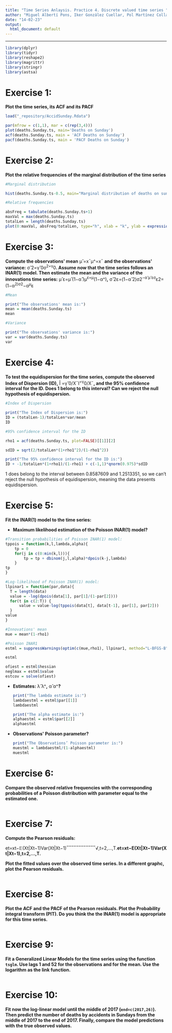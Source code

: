 ```yaml
---
title: "Time Series Anlaysis. Practice 4. Discrete valued time series "
author: "Miguel Albertí Pons, Iker González Cuellar, Pol Martínez Collado"
date: "14-02-23"
output:
  html_document: default
---
```


```{=html}
<style type="text/css">
.main-container {
  max-width: 1200px;
  margin-left: auto;
  margin-right: auto;
}
</style>
```

------------------------------------------------------------------------

```r
library(dplyr)
library(tidyr)
library(reshape2)
library(magrittr)
library(stringr)
library(astsa)
```

# **Exercise 1:** 

**Plot the time series, its ACF and its PACF**

```r

load("_repository/AccidSunday.Rdata")

par(mfrow = c(1,1), mar = c(rep(3,4)))
plot(deaths.Sunday.ts, main='Deaths on Sunday')
acf(deaths.Sunday.ts, main = 'ACF Deaths on Sunday')
pacf(deaths.Sunday.ts, main = 'PACF Deaths on Sunday')
```

# **Exercise 2:**

**Plot the relative frequencies of the marginal distribution of the time series**

```r
#Marginal distribution

hist(deaths.Sunday.ts-0.5, main="Marginal distribution of deaths on sunday", xlab = "Number of deaths")

#Relative frequencies

absFreq = tabulate(deaths.Sunday.ts+1)
maxVal = max(deaths.Sunday.ts)
totalLen = length(deaths.Sunday.ts)
plot(0:maxVal, absFreq/totalLen, type="h", xlab = "k", ylab = expression(paste("estimated P(X"[t],"=k)")), lwd=4, ylim=c(0,0.3), main="Relative frequencies of deaths on sunday")
```

# **Exercise 3:**

**Compute the observations\' mean** μ̂ =x¯μ^=x¯ **and the observations\' variance:** σ̂ 2=γ̂ 0σ^2=γ^0**. Assume now that the time series follows an INAR(1) model. Then estimate the mean and the variance of the innovations time series:** μ̂ ε=μ̂ (1−α̂ )μ^ε=μ^(1−α^)**,** σ̂ 2ε=(1−α̂ 2)σ2^−α̂ μ̂ εσ^ε2=(1−α^2)σ2^−α^μ^ε

```r
#Mean

print("The observations' mean is:")
mean = mean(deaths.Sunday.ts)
mean

#Variance

print("The observations' variance is:")
var = var(deaths.Sunday.ts)
var
```

# **Exercise 4:**

**To test the equidispersion for the time series, compute the observed Index of Dispersion (ID),** Î =γ̂ 0/X¯I^=γ^0/X¯**, and the 95% confidence interval for the ID. Does 1 belong to this interval? Can we reject the null hypothesis of equidispersion.**

```r
#Index of Dispersion

print("The Index of Dispersion is:")
ID = (totalLen-1)/totalLen*var/mean
ID

#95% confidence interval for the ID

rho1 = acf(deaths.Sunday.ts, plot=FALSE)[[1]][2]

sdID = sqrt(2/totalLen*(1+rho1^2)/(1-rho1^2))

print("The 95% confidence interval for the ID is:")
ID + -1/totalLen*(1+rho1)/(1-rho1) + c(-1,1)*qnorm(0.975)*sdID
```

1 does belong to the interval between 0.8587609 and 1.2513351, so we can't reject the null hypothesis of equidispersion, meaning the data presents equidispersion.

# **Exercise 5:**

**Fit the INAR(1) model to the time series:**

-   **Maximum likelihood estimation of the Poisson INAR(1) model?**

```r
#Transition probabilities of Poisson INAR(1) model:
tppois = function(k,l,lambda,alpha){
	tp = 0
	for(j in c(0:min(k,l))){
		tp = tp + dbinom(j,l,alpha)*dpois(k-j,lambda)
	}
tp
}

#Log-likelihood of Poisson INAR(1) model:
llpinar1 = function(par,data){
  T = length(data)
  value = -log(dpois(data[1], par[1]/(1-par[2])))
  for(t in c(2:T)) {
	  value = value-log(tppois(data[t], data[t-1], par[1], par[2]))
  }
value
}

#Innovations' mean
mue = mean*(1-rho1)

#Poisson INAR1
estml = suppressWarnings(optim(c(mue,rho1), llpinar1, method="L-BFGS-B", lower=c(0.0001,0.0001), upper=c(9999,0.9999), control=list(ndeps=c(1e-4,1e-4)), data=deaths.Sunday.ts, hessian=TRUE))

estml

ofiest = estml$hessian
neglmax = estml$value
estcov = solve(ofiest)
```

-   **Estimates:** λ̂ λ^**,** α̂ α^**?**

    ```r

    print("The lambda estimate is:")
    lambdaestml = estml$par[[1]]
    lambdaestml

    print("The alpha estimate is:")
    alphaestml = estml$par[[2]]
    alphaestml
    ```

-   **Observations\' Poisson parameter?**

    ```r
    print("The Observations’ Poisson parameter is:")
    muestml = lambdaestml/(1-alphaestml)
    muestml
    ```

# **Exercise 6:** 

**Compare the observed relative frequencies with the corresponding probabilities of a Poisson distribution with parameter equal to the estimated one.**

```r

```

# **Exercise 7:** 

**Compute the Pearson residuals:**

et=xt−𝔼(Xt|Xt−1)Var(Xt|Xt−1)‾‾‾‾‾‾‾‾‾‾‾‾√,t=2,…,T.**et=xt−E(Xt\|Xt−1)Var(Xt\|Xt−1),t=2,...,T.**

**Plot the fitted values over the observed time series. In a different graphc, plot the Pearson residuals.**

```r

```

# **Exercise 8:** 

**Plot the ACF and the PACF of the Pearson residuals. Plot the Probability integral transform (PIT). Do you think the the INAR(1) model is appropriate for this time series.**

```r

```

# **Exercise 9:** 

**Fit a Generalized Linear Models for the time series using the function `tsglm`. Use lags 1 and 52 for the observations and for the mean. Use the logarithm as the link function.**

```r

```

# **Exercise 10:** 

**Fit now the log-linear model until the middle of 2017 (`end=c(2017,26)`). Then predict the number of deaths by accidents in Sundays from the middle of 2017 to the end of 2017. Finally, compare the model predictions with the true observed values.**

```r

```
